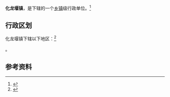 {{中国乡级行政区|42/03/25/102/000}}

'''化龙堰镇'''，是{{PRC admin/fullname|42/03/25/102/000|3}}下辖的一个[[乡镇|乡镇]]级行政单位。<ref>{{PRC admin/ref sgc|{{PRC admin/parent|42/03/25/102/000}}}}</ref>

== 行政区划 ==

化龙堰镇下辖以下地区：<ref>{{PRC admin/ref sgc|42/03/25/102/000}}</ref>

{{PRC admin/children|42/03/25/102/000}}。

== 参考资料 ==

{{reflist}}

{{行政区划小作品}}
{{PRC admin/navcat|42/03/25/102/000}}